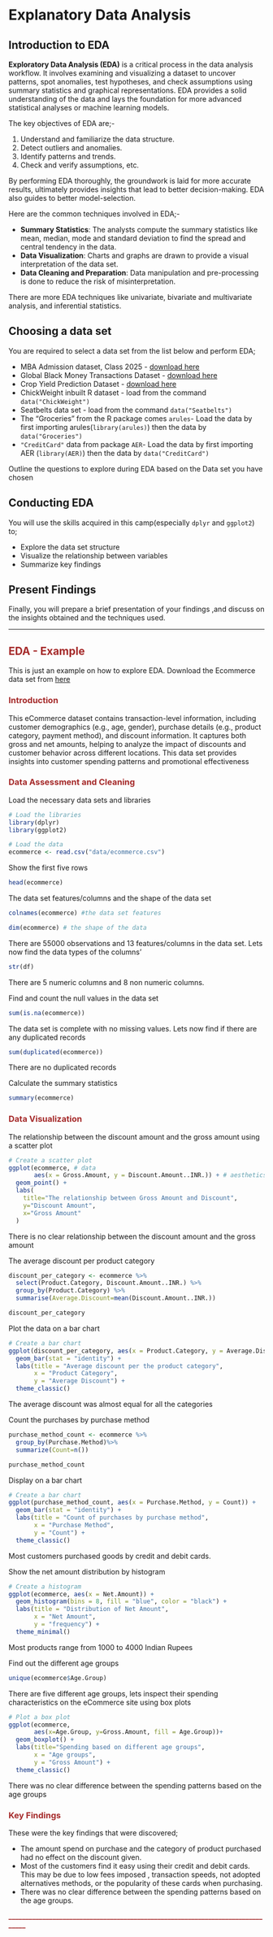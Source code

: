 # Explanatory Data Analysis
## Introduction to EDA
**Exploratory Data Analysis (EDA)** is a critical process in the data analysis workflow. It involves examining and visualizing a dataset to uncover patterns, spot anomalies, test hypotheses, and check assumptions using summary statistics and graphical representations. EDA provides a solid understanding of the data and lays the foundation for more advanced statistical analyses or machine learning models.

The key objectives of EDA are;- 

1. Understand and familiarize the data structure.
2. Detect outliers and anomalies.
3. Identify patterns and trends. 
4. Check and verify assumptions, etc. 

By performing EDA thoroughly, the groundwork is laid for more accurate results, ultimately provides insights that lead to better decision-making. EDA also guides to better model-selection. 

Here are the common techniques involved in EDA;- 

- **Summary Statistics**: The analysts compute the summary statistics like mean, median, mode and standard deviation to find the spread and central tendency in the data. 
- **Data Visualization**: Charts and graphs are drawn to provide a visual interpretation of the data set. 
- **Data Cleaning and Preparation**: Data manipulation and pre-processing is done to reduce the risk of misinterpretation.

There are more EDA techniques like univariate, bivariate and multivariate analysis, and inferential statistics. 

## Choosing a data set 
You are required to select a data set from the list below and perform EDA;

- MBA Admission dataset, Class 2025 - [download here](https://www.kaggle.com/datasets/taweilo/mba-admission-dataset)
- Global Black Money Transactions Dataset - [download here](https://www.kaggle.com/datasets/waqi786/global-black-money-transactions-dataset)
- Crop Yield Prediction Dataset - [download here](https://www.kaggle.com/datasets/mrigaankjaswal/crop-yield-prediction-dataset)
- ChickWeight inbuilt R dataset - load from the command `data("ChickWeight")`
- Seatbelts data set - load from the command `data("Seatbelts")`
- The "Groceries" from the R package  comes  `arules`- Load the data by first importing arules(`library(arules)`) then the data by `data("Groceries")`
- `"CreditCard"` data from package `AER`- Load the data by first importing AER (`library(AER)`) then the data by `data("CreditCard")`

Outline the questions to explore during EDA based on the Data set you have chosen

## Conducting EDA
You will use the skills acquired in this camp(especially `dplyr` and `ggplot2`) to;

- Explore the data set structure 
- Visualize the relationship between variables 
- Summarize key findings 

## Present Findings 
Finally, you will prepare a brief presentation of your findings ,and discuss on the insights obtained and the techniques used. 

_______________________________________________________________________
## <span style="color: brown;">EDA - Example</span> 

This is just an example on how to explore EDA. Download the Ecommerce data set from [here](https://www.kaggle.com/datasets/shrishtimanja/ecommerce-dataset-for-data-analysis/data) 

### <span style="color: brown;">Introduction</span> 

This eCommerce dataset contains transaction-level information, including customer demographics (e.g., age, gender), purchase details (e.g., product category, payment method), and discount information. It captures both gross and net amounts, helping to analyze the impact of discounts and customer behavior across different locations. This data set provides insights into customer spending patterns and promotional effectiveness

### <span style="color: brown;">Data Assessment and Cleaning</span> 

Load the necessary data sets and libraries 
```r
# Load the libraries 
library(dplyr)
library(ggplot2)

# Load the data 
ecommerce <- read.csv("data/ecommerce.csv")
```

Show the first five rows 
```r
head(ecommerce)
```

The data set features/columns and the shape of the data set 
```r
colnames(ecommerce) #the data set features 

dim(ecommerce) # the shape of the data
```
There are 55000 observations and 13 features/columns in the data set. Lets now find the data types of the columns'

```r
str(df)
```

There are 5 numeric columns and 8 non numeric columns. 

Find and count the null values in the data set 
```r
sum(is.na(ecommerce))
```

The data set is complete with no missing values. Lets now find if there are any duplicated records 
```r
sum(duplicated(ecommerce))
```

There are no duplicated records

Calculate the summary statistics 
```r
summary(ecommerce)
```

### <span style="color: brown;">Data Visualization</span> 

The relationship between the discount amount and the gross amount using a scatter plot

```r
# Create a scatter plot 
ggplot(ecommerce, # data
       aes(x = Gross.Amount, y = Discount.Amount..INR.)) + # aesthetics
  geom_point() + 
  labs(
    title="The relationship between Gross Amount and Discount",
    y="Discount Amount",
    x="Gross Amount"
  )
```

There is no clear relationship between the discount amount and the gross amount 

The average discount per product category
```r
discount_per_category <- ecommerce %>%
  select(Product.Category, Discount.Amount..INR.) %>%
  group_by(Product.Category) %>%
  summarise(Average.Discount=mean(Discount.Amount..INR.))

discount_per_category
```

Plot the data on a bar chart 
```r
# Create a bar chart 
ggplot(discount_per_category, aes(x = Product.Category, y = Average.Discount)) +
  geom_bar(stat = "identity") +
  labs(title = "Average discount per the product category", 
       x = "Product Category", 
       y = "Average Discount") +
  theme_classic()
```

The average discount was almost equal for all the categories 

Count the purchases by purchase method
```r
purchase_method_count <- ecommerce %>% 
  group_by(Purchase.Method)%>%
  summarize(Count=n())

purchase_method_count
```
Display on a bar chart

```r
# Create a bar chart 
ggplot(purchase_method_count, aes(x = Purchase.Method, y = Count)) +
  geom_bar(stat = "identity") +
  labs(title = "Count of purchases by purchase method", 
       x = "Purchase Method", 
       y = "Count") +
  theme_classic()
```

Most customers purchased goods by credit and debit cards. 

Show the net amount distribution by histogram 
```r
# Create a histogram
ggplot(ecommerce, aes(x = Net.Amount)) +
  geom_histogram(bins = 8, fill = "blue", color = "black") +
  labs(title = "Distribution of Net Amount", 
       x = "Net Amount", 
       y = "frequency") +
  theme_minimal()
```
Most products range from 1000 to 4000 Indian Rupees

Find out the different age groups 
```r
unique(ecommerce$Age.Group)
```

There are five different age groups, lets inspect their spending characteristics on the eCommerce site using box plots 
```r
# Plot a box plot 
ggplot(ecommerce, 
       aes(x=Age.Group, y=Gross.Amount, fill = Age.Group))+
  geom_boxplot() +
  labs(title="Spending based on different age groups",
       x = "Age groups",
       y = "Gross Amount") +
  theme_classic()
```

There was no clear difference between the spending patterns based on the age groups 

### <span style="color: brown;">Key Findings</span> 

These were the key findings that were discovered;

- The amount spend on purchase and the category of product purchased had no effect on the discount given.
- Most of the customers find it easy using their credit and debit cards. This may be due to low fees imposed , transaction speeds, not adopted alternatives methods, or the popularity of these cards when purchasing.
- There was no clear difference between the spending patterns based on the age groups. 

<span style="color: brown;">**________________________________________________________________________________**</span>